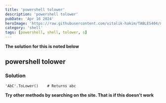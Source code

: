 ```yaml
---
title: 'powershell tolower'
description: 'powershell tolower'
pubDate: 'Apr 16 2024'
heroImage: 'https://raw.githubusercontent.com/vitalik-hakim/TABLES404/main/error_b/SHELL.jpg'
category: 'shell'
tags: [powershell, shell, tolower, s]
---
```


**The solution for this is noted below**

## powershell tolower

### Solution

```shell
'AbC'.ToLower()    # Returns abc
```

**Try other methods by searching on the site. That is if this doesn't work**
